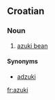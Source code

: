 ==Croatian==

===Noun===
{{hr-noun|m}}

# [[azuki bean]]

====Synonyms====
* [[adzuki#Croatian|adzuki]]

[[fr:azuki]]